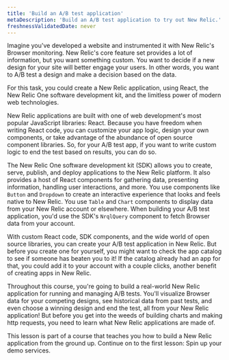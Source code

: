 ```yaml
---
title: 'Build an A/B test application'
metaDescription: 'Build an A/B test application to try out New Relic.'
freshnessValidatedDate: never
---
```


Imagine you've developed a website and instrumented it with New Relic's Browser monitoring. New Relic's core feature set provides a lot of information, but you want something custom. You want to decide if a new design for your site will better engage your users. In other words, you want to A/B test a design and make a decision based on the data.

For this task, you could create a New Relic application, using React, the New Relic One software development kit, and the limitless power of modern web technologies.

New Relic applications are built with one of web development's most popular JavaScript libraries: React. Because you have freedom when writing React code, you can customize your app logic, design your own components, or take advantage of the abundance of open source component libraries. So, for your A/B test app, if you want to write custom logic to end the test based on results, you can do so.

The New Relic One software development kit (SDK) allows you to create, serve, publish, and deploy applications to the New Relic platform. It also provides a host of React components for gathering data, presenting information, handling user interactions, and more. You use components like `Button` and `Dropdown` to create an interactive experience that looks and feels native to New Relic. You use `Table` and `Chart` components to display data from your New Relic account or elsewhere. When building your A/B test application, you'd use the SDK's `NrqlQuery` component to fetch Browser data from your account.

With custom React code, SDK components, and the wide world of open source libraries, you can create your A/B test application in New Relic. But before you create one for yourself, you might want to check the app catalog to see if someone has beaten you to it! If the catalog already had an app for that, you could add it to your account with a couple clicks, another benefit of creating apps in New Relic.

Throughout this course, you're going to build a real-world New Relic application for running and managing A/B tests. You'll visualize Browser data for your competing designs, see historical data from past tests, and even choose a winning design and end the test, all from your New Relic application! But before you get into the weeds of building charts and making http requests, you need to learn what New Relic applications are made of.

<Callout variant="course">
  This lesson is part of a course that teaches you how to build a New Relic application from the ground up. Continue on to the first lesson: Spin up your demo services.
</Callout>
